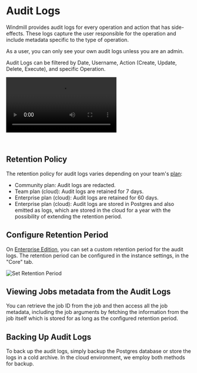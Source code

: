 
# Audit Logs

Windmill provides audit logs for every operation and action that has side-effects. These logs capture the user responsible for the operation and include metadata specific to the type of operation.

As a user, you can only see your own audit logs unless you are an admin.

Audit Logs can be filtered by Date, Username, Action (Create, Update, Delete, Execute), and specific Operation.

<video
	className="border-2 rounded-xl object-cover w-full h-full dark:border-gray-800"
	autoPlay
	controls
	id="main-video"
	src="/videos/audit_logs.mp4"
/>

<br />

<div className="grid grid-cols-2 gap-6 mb-4">
	<DocCard
		title="Runs Menu"
		description="The Runs menu is another feature that allows you to visualise all past and future runs."
		href="/docs/core_concepts/monitor_past_and_future_runs"
	/>
</div>

## Retention Policy

The retention policy for audit logs varies depending on your team's [plan](/pricing):

- Community plan: Audit logs are redacted.
- Team plan (cloud): Audit logs are retained for 7 days.
- Enterprise plan (cloud): Audit logs are retained for 60 days.
- Enterprise plan (cloud): Audit logs are stored in Postgres and also emitted as logs, which are stored in the cloud for a year with the possibility of extending the retention period.

<div className="grid grid-cols-2 gap-6 mb-4">
	<DocCard
		title="Plans & How to Upgrade"
		description="Details on each Windmill Plan"
		href="/pricing"
	/>
</div>

## Configure Retention Period

On [Enterprise Edition](/pricing), you can set a custom retention period for the audit logs. The retention period can be configured in the instance settings, in the "Core" tab.

![Set Retention Period](./set_retention_policy.png "Set Retention Period")

## Viewing Jobs metadata from the Audit Logs

You can retrieve the job ID from the job and then access all the job metadata, including the job arguments by fetching the information from the job itself which is stored for as long as the configured retention period.

## Backing Up Audit Logs

To back up the audit logs, simply backup the Postgres database or store the logs in a cold archive. In the cloud environment, we employ both methods for backup.